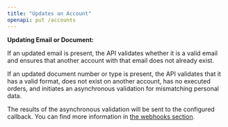 ```yaml
---
title: "Updates an Account"
openapi: put /accounts
---
```


<Info color="blue">

**Updating Email or Document:**

If an updated email is present, the API validates whether it is a valid email and ensures that another account with that email does not already exist.

If an updated document number or type is present, the API validates that it has a valid format, does not exist on another account, has no executed orders,
and initiates an asynchronous validation for mismatching personal data.

The results of the asynchronous validation will be sent to the configured callback. You can find more information in [the webhooks section](/english/documentation/webhooks-and-callbacks#webhooks-document-number-update).

</Info>